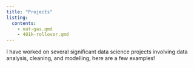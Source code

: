```yaml
---
title: "Projects"
listing:
  contents:
    - nat-gas.qmd
    - 401k-rollover.qmd
---
```


I have worked on several significant data science projects involving data analysis, cleaning, and modelling, here are a few examples!
